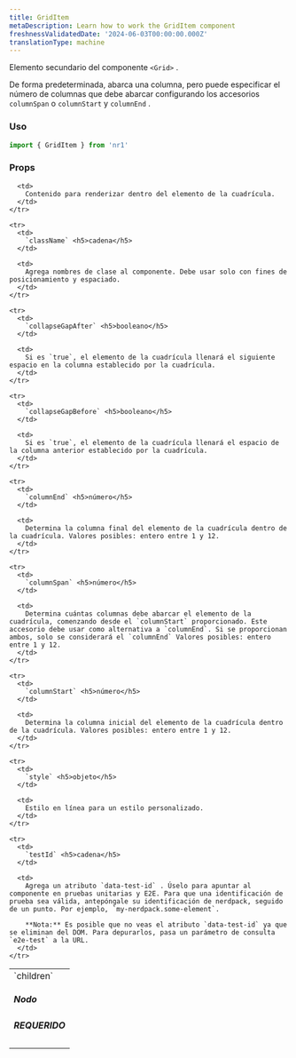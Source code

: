 ```yaml
---
title: GridItem
metaDescription: Learn how to work the GridItem component
freshnessValidatedDate: '2024-06-03T00:00:00.000Z'
translationType: machine
---
```


Elemento secundario del componente `<Grid>` .

De forma predeterminada, abarca una columna, pero puede especificar el número de columnas que debe abarcar configurando los accesorios `columnSpan` o `columnStart` y `columnEnd` .

### Uso

```js
import { GridItem } from 'nr1'
```

### Props

<table>
  <tbody>
    <tr>
      <td>
        `children` <h5>Nodo</h5> <h5>REQUERIDO</h5>
      </td>

      <td>
        Contenido para renderizar dentro del elemento de la cuadrícula.
      </td>
    </tr>

    <tr>
      <td>
        `className` <h5>cadena</h5>
      </td>

      <td>
        Agrega nombres de clase al componente. Debe usar solo con fines de posicionamiento y espaciado.
      </td>
    </tr>

    <tr>
      <td>
        `collapseGapAfter` <h5>booleano</h5>
      </td>

      <td>
        Si es `true`, el elemento de la cuadrícula llenará el siguiente espacio en la columna establecido por la cuadrícula.
      </td>
    </tr>

    <tr>
      <td>
        `collapseGapBefore` <h5>booleano</h5>
      </td>

      <td>
        Si es `true`, el elemento de la cuadrícula llenará el espacio de la columna anterior establecido por la cuadrícula.
      </td>
    </tr>

    <tr>
      <td>
        `columnEnd` <h5>número</h5>
      </td>

      <td>
        Determina la columna final del elemento de la cuadrícula dentro de la cuadrícula. Valores posibles: entero entre 1 y 12.
      </td>
    </tr>

    <tr>
      <td>
        `columnSpan` <h5>número</h5>
      </td>

      <td>
        Determina cuántas columnas debe abarcar el elemento de la cuadrícula, comenzando desde el `columnStart` proporcionado. Este accesorio debe usar como alternativa a `columnEnd`. Si se proporcionan ambos, solo se considerará el `columnEnd` Valores posibles: entero entre 1 y 12.
      </td>
    </tr>

    <tr>
      <td>
        `columnStart` <h5>número</h5>
      </td>

      <td>
        Determina la columna inicial del elemento de la cuadrícula dentro de la cuadrícula. Valores posibles: entero entre 1 y 12.
      </td>
    </tr>

    <tr>
      <td>
        `style` <h5>objeto</h5>
      </td>

      <td>
        Estilo en línea para un estilo personalizado.
      </td>
    </tr>

    <tr>
      <td>
        `testId` <h5>cadena</h5>
      </td>

      <td>
        Agrega un atributo `data-test-id` . Úselo para apuntar al componente en pruebas unitarias y E2E. Para que una identificación de prueba sea válida, antepóngale su identificación de nerdpack, seguido de un punto. Por ejemplo, `my-nerdpack.some-element`.

        **Nota:** Es posible que no veas el atributo `data-test-id` ya que se eliminan del DOM. Para depurarlos, pasa un parámetro de consulta `e2e-test` a la URL.
      </td>
    </tr>
  </tbody>
</table>